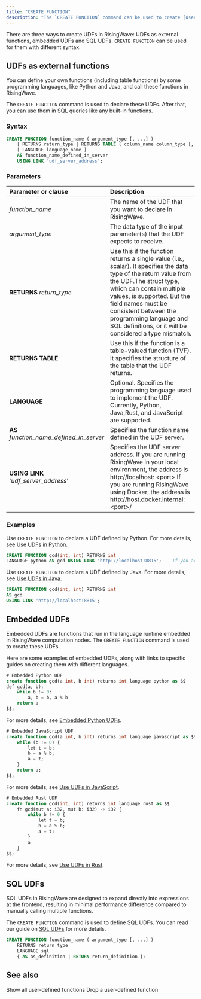 ```yaml
---
title: "CREATE FUNCTION"
description: "The `CREATE FUNCTION` command can be used to create [user-defined functions](/sql/udfs/user-defined-functions) (UDFs)."
---
```


There are three ways to create UDFs in RisingWave: UDFs as external functions, embedded UDFs and SQL UDFs. `CREATE FUNCTION` can be used for them with different syntax.

## UDFs as external functions

You can define your own functions (including table functions) by some programming languages, like Python and Java, and call these functions in RisingWave.

The `CREATE FUNCTION` command is used to declare these UDFs. After that, you can use them in SQL queries like any built-in functions.

### Syntax

```sql
CREATE FUNCTION function_name ( argument_type [, ...] )
    [ RETURNS return_type | RETURNS TABLE ( column_name column_type [, ...] ) ]
    [ LANGUAGE language_name ]
    AS function_name_defined_in_server
    USING LINK 'udf_server_address';
```

### Parameters

| Parameter or clause                          | Description                                                                                                                                                                                                                                                                                                                          |
| :------------------------------------------- | :----------------------------------------------------------------------------------------------------------------------------------------------------------------------------------------------------------------------------------------------------------------------------------------------------------------------------------- |
| _function\_name_                             | The name of the UDF that you want to declare in RisingWave.                                                                                                                                                                                                                                                                          |
| _argument\_type_                             | The data type of the input parameter(s) that the UDF expects to receive.                                                                                                                                                                                                                                                             |
| **RETURNS** _return\_type_                   | Use this if the function returns a single value (i.e., scalar). It specifies the data type of the return value from the UDF.The struct type, which can contain multiple values, is supported. But the field names must be consistent between the programming language and SQL definitions, or it will be considered a type mismatch. |
| **RETURNS TABLE**                            | Use this if the function is a table-valued function (TVF). It specifies the structure of the table that the UDF returns.                                                                                                                                                                                                             |
| **LANGUAGE**                                 | Optional. Specifies the programming language used to implement the UDF.  Currently, Python, Java,Rust, and JavaScript are supported.                                                                                                                                                                                                 |
| **AS** _function\_name\_defined\_in\_server_ | Specifies the function name defined in the UDF server.                                                                                                                                                                                                                                                                               |
| **USING LINK** '_udf\_server\_address_'      | Specifies the UDF server address. If you are running RisingWave in your local environment, the address is http://localhost: \<port>  If you are running RisingWave using Docker, the address is http://host.docker.internal: \<port>/                                                                                                    |

### Examples

Use `CREATE FUNCTION` to declare a UDF defined by Python. For more details, see [Use UDFs in Python](/sql/udfs/use-udfs-in-python).

```sql
CREATE FUNCTION gcd(int, int) RETURNS int
LANGUAGE python AS gcd USING LINK 'http://localhost:8815'; -- If you are running RisingWave using Docker, replace the address with 'http://host.docker.internal:8815'.
```

Use `CREATE FUNCTION` to declare a UDF defined by Java. For more details, see [Use UDFs in Java](/sql/udfs/use-udfs-in-java).

```sql
CREATE FUNCTION gcd(int, int) RETURNS int
AS gcd
USING LINK 'http://localhost:8815';
```

## Embedded UDFs

Embedded UDFs are functions that run in the language runtime embedded in RisingWave computation nodes. The `CREATE FUNCTION` command is used to create these UDFs.

Here are some examples of embedded UDFs, along with links to specific guides on creating them with different languages.

```sql Embedded UDFs
# Embedded Python UDF
create function gcd(a int, b int) returns int language python as $$
def gcd(a, b):
    while b != 0:
        a, b = b, a % b
    return a
$$;
```

For more details, see [Embedded Python UDFs](/sql/udfs/embedded-python-udfs).

```sql Embedded UDFs
# Embedded JavaScript UDF
create function gcd(a int, b int) returns int language javascript as $$
    while (b != 0) {
        let t = b;
        b = a % b;
        a = t;
    }
    return a;
$$;
```

For more details, see [Use UDFs in JavaScript](/sql/udfs/use-udfs-in-javascript).

```sql Embedded UDFs
# Embedded Rust UDF
create function gcd(int, int) returns int language rust as $$
    fn gcd(mut a: i32, mut b: i32) -> i32 {
        while b != 0 {
            let t = b;
            b = a % b;
            a = t;
        }
        a
    }
$$;
```

For more details, see [Use UDFs in Rust](/sql/udfs/use-udfs-in-rust).

## SQL UDFs

SQL UDFs in RisingWave are designed to expand directly into expressions at the frontend, resulting in minimal performance difference compared to manually calling multiple functions.

The `CREATE FUNCTION` command is used to define SQL UDFs. You can read our guide on [SQL UDFs](/sql/udfs/sql-udfs) for more details.

```sql Syntax of SQL UDFs
CREATE FUNCTION function_name ( argument_type [, ...] )
    RETURNS return_type
    LANGUAGE sql
    { AS as_definition | RETURN return_definition };
```

## See also

<CardGroup>
  <Card
    title="SHOW FUNCTIONS"
    icon="list"
    iconType="solid"
    href="/sql/commands/sql-show-functions"
  >
    Show all user-defined functions
  </Card>
  <Card
    title="DROP FUNCTION"
    icon="trash"
    iconType="solid"
    href="/sql/commands/sql-drop-function"
  >
    Drop a user-defined function
  </Card>
</CardGroup>
